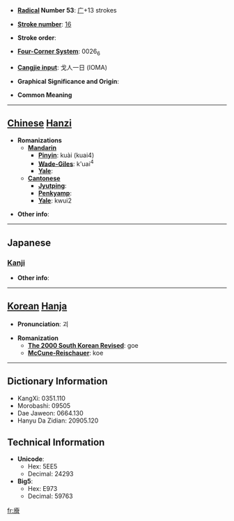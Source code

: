 * '''[[Wiktionary:Chinese radical index| Radical]] Number 53''': [[Wiktionary:Chinese radical index 广|广]]+13 strokes

* '''[[Wiktionary:Chinese total strokes index|Stroke number]]''': [[Wiktionary:Chinese total strokes index 16|16]]

* '''Stroke order''': 

* '''[[Wiktionary:Chinese four corner index|Four-Corner System]]''': 0026<sub>6</sub>

* '''[[Wiktionary:Chinese Cangjie index|Cangjie input]]''': 戈人一日 (IOMA)

* '''Graphical Significance and Origin''': 

* '''Common Meaning'''

----

== [[Chinese]] [[Hanzi]] ==

* '''Romanizations'''
** '''[[Mandarin]]'''
*** '''[[Pinyin]]''': kuài (kuai4)
*** '''[[Wade-Giles]]''': k'uai<sup>4</sup>
*** '''[[Yale]]''': 
** '''[[Cantonese]]'''
*** '''[[Jyutping]]''':
*** '''[[Penkyamp]]''': 
*** '''[[Yale]]''': kwui2

* '''Other info''': 

----

==Japanese==
===[[Kanji]]===
{{kanji|on readings=[[かい]] (kai), [[け]] (ke)|kun readings=[[まぐさぐら]] (magusagura), [[くら]] (kura)}}

* '''Other info''':  

----

== [[Korean]] [[Hanja]] ==

* '''Pronunciation''': 괴

* '''Romanization'''
** '''[[The 2000 South Korean Revised Romanization|The 2000 South Korean Revised]]''': goe
** '''[[McCune-Reischauer]]''': koe

----

== Dictionary Information ==

* KangXi: 0351.110
* Morobashi: 09505
* Dae Jaweon: 0664.130
* Hanyu Da Zidian: 20905.120

== Technical Information ==

* '''Unicode''':
** Hex: 5EE5
** Decimal: 24293
* '''Big5''':
** Hex: E973
** Decimal: 59763

[[fr:廥]]